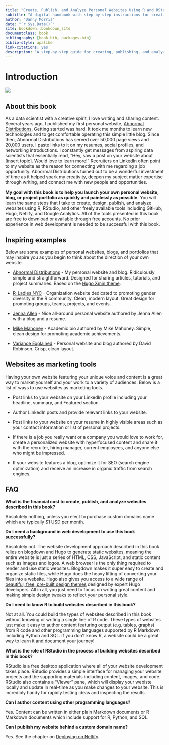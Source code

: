 ```yaml
--- 
title: "Create, Publish, and Analyze Personal Websites Using R and RStudio"
subtitle: "A digital handbook with step-by-step instructions for creating personal websites, blogs, and professional portfolios using R, RStudio, and other freely available technologies including GitHub, Hugo, Netlify, and Google Analytics"
author: "Danny Morris"
date: "`r Sys.Date()`"
site: bookdown::bookdown_site
documentclass: book
bibliography: [book.bib, packages.bib]
biblio-style: apalike
link-citations: yes
description: "A step-by-step guide for creating, publishing, and analyzing your personal website using R, RStudio, and other open source technologies including GitHub, Netlify, and Google Analytics."
---
```


# Introduction

![](https://i.imgur.com/2WgBlJfl.png)

## About this book

As a data scientist with a creative spirit, I love writing and sharing content. Several years ago, I published my first personal website, [Abnormal Distributions](https://abndistro.com/). Getting started was hard. It took me months to learn new technologies and to get comfortable operating this simple little blog. Since then, Abnormal Distributions has served over 50,000 page views and 20,000 users. I paste links to it on my resumes, social profiles, and networking introductions. I constantly get messages from aspiring data scientists that essentially read, "Hey, saw a post on your website about [insert topic]. Would love to learn more!" Recruiters on LinkedIn often point to my website as the reason for connecting with me regarding a job opportunity. Abnormal Distributions turned out to be a wonderful investment of time as it helped spark my creativity, deepen my subject matter expertise through writing, and connect me with new people and opportunities.

**My goal with this book is to help you launch your own personal website, blog, or project portfolio as quickly and painlessly as possible.** You will learn the same steps that I take to create, design, publish, and analyze websites using R, RStudio, and other freely available tools including GitHub, Hugo, Netlify, and Google Analytics. All of the tools presented in this book are free to download or available through free accounts. No prior experience in web development is needed to be successful with this book.

## Inspiring examples

Below are some examples of personal websites, blogs, and portfolios that may inspire you as you begin to think about the direction of your own website.

- [Abnormal Distributions](https://abndistro.com) - My personal website and blog. Ridiculously simple and straightforward. Designed for sharing articles, tutorials, and project summaries. Based on the [Hugo Xmin theme](https://themes.gohugo.io/hugo-xmin/).

- [R-Ladies NYC](http://www.rladiesnyc.org/) - Organization website dedicated to promoting gender diversity in the R community. Clean, modern layout. Great design for promoting groups, teams, projects, and events.

- [Jenna Allen](https://www.jennadallen.com/) - Nice all-around personal website authored by Jenna Allen with a blog and a resume.

- [Mike Mahoney](https://www.mm218.dev/) - Academic bio authored by Mike Mahoney. Simple, clean design for promoting academic achievements.

- [Variance Explained](http://varianceexplained.org/) - Personal website and blog authored by David Robinson. Crisp, clean layout.

## Websites as marketing tools

Having your own website featuring your unique voice and content is a great way to market yourself and your work to a variety of audiences. Below is a list of ways to use websites as marketing tools.

- Post links to your website on your LinkedIn profile including your headline, summary, and Featured section.

- Author LinkedIn posts and provide relevant links to your website.

- Post links to your website on your resume in highly visible areas such as your contact information or list of personal projects.

- If there is a job you really want or a company you would love to work for, create a personalized website with hyperfocused content and share it with the recruiter, hiring manager, current employees, and anyone else who might be impressed.

- If your website features a blog, optimize it for SEO (search engine optimization) and receive an increase in organic traffic from search engines.

## FAQ

**What is the financial cost to create, publish, and analyze websites described in this book?**

Absolutely nothing, unless you elect to purchase custom domains name which are typically $1 USD per month. 

**Do I need a background in web development to use this book successfully?**

Absolutely not. The website development approach described in this book relies on blogdown and Hugo to generate static websites, meaning the entire website is just a series of HTML, CSS, JavaScript, and static content such as images and logos. A web browser is the only thing required to render and use static websites. Blogdown makes it super easy to create and organize static files, while Hugo does the heavy lifting of converting your files into a website. Hugo also gives you access to a wide range of [beautiful, free, pre-built design themes]((https://themes.gohugo.io/)) designed by expert Hugo developers. All in all, you just need to focus on writing great content and making simple design tweaks to reflect your personal style.

**Do I need to know R to build websites described in this book?**

Not at all. You could build the types of websites described in this book without knowing or writing a single line of R code. These types of websites just make it easy to author content featuring output (e.g. tables, graphs) from R code and other programming languages supported by R Markdown including Python and SQL. If you don't know R, a website could be a great way to learn it and document your journey!

**What is the role of RStudio in the process of building websites described in this book?**

RStudio is a free desktop application where all of your website development takes place. RStudio provides a simple interface for managing your website projects and the supporting materials including content, images, and code. RStudio also contains a "Viewer" pane, which will display your webiste locally and update in real-time as you make changes to your website. This is incredibly handy for rapidly testing ideas and inspecting the results.

**Can I author content using other programming languages?**

Yes. Content can be written in either plain Markdown documents or R Markdown documents which include support for R, Python, and SQL.

**Can I publish my website behind a custom domain name?**

Yes. See the chapter on [Deploying on Netlify](#deploy).
